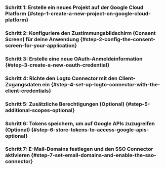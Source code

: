 
### Schritt 1: Erstelle ein neues Projekt auf der Google Cloud Platform \{#step-1-create-a-new-project-on-google-cloud-platform}

<Step1 />

### Schritt 2: Konfiguriere den Zustimmungsbildschirm (Consent Screen) für deine Anwendung \{#step-2-config-the-consent-screen-for-your-application}

<Step2 />

### Schritt 3: Erstelle eine neue OAuth-Anmeldeinformation \{#step-3-create-a-new-oauth-credential}

<Step3 />

### Schritt 4: Richte den Logto Connector mit den Client-Zugangsdaten ein \{#step-4-set-up-logto-connector-with-the-client-credentials}

<Step4 />

### Schritt 5: Zusätzliche Berechtigungen (Optional) \{#step-5-additional-scopes-optional}

<Step5 />

### Schritt 6: Tokens speichern, um auf Google APIs zuzugreifen (Optional) \{#step-6-store-tokens-to-access-google-apis-optional}

<Step6 />

### Schritt 7: E-Mail-Domains festlegen und den SSO Connector aktivieren \{#step-7-set-email-domains-and-enable-the-sso-connector}

<Step7 />
